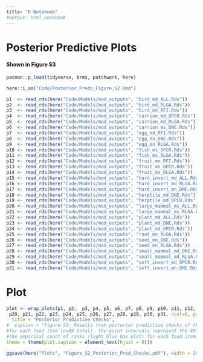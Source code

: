 ```yaml
---
title: "R Notebook"
#output: html_notebook
---
```


# Posterior Predictive Plots

#### Shown in Figure S3

```r
pacman::p_load(tidyverse, brms, patchwork, here)

here::i_am("Code/Posterior_Preds_Figure_S2.Rmd")

```


```r
p1  <- read_rds(here("Code/Models/mod_outputs", "bird_md_ALL.Rds"))           %>% pp_check(type = 'bars',ndraws = 1000, probs = c(0.055, 0.945)) + ylim(0, 90) + ggtitle("Bird All")
p2  <- read_rds(here("Code/Models/mod_outputs", "bird_md_RLGA.Rds"))          %>% pp_check(type = 'bars',ndraws = 1000, probs = c(0.055, 0.945)) + ylim(0, 90) + ggtitle("Bird RLGA")
p3  <- read_rds(here("Code/Models/mod_outputs", "bird_mn_RFI.Rds"))           %>% pp_check(type = 'bars',ndraws = 1000, probs = c(0.055, 0.945)) + ylim(0, 90) + ggtitle("Bird RFI")
p4  <- read_rds(here("Code/Models/mod_outputs", "carrion_md_OPCR.Rds"))       %>% pp_check(type = 'bars',ndraws = 1000, probs = c(0.055, 0.945)) + ylim(0, 90) + ggtitle("Carrion OPCR")
p5  <- read_rds(here("Code/Models/mod_outputs", "carrion_md_RLGA.Rds"))       %>% pp_check(type = 'bars',ndraws = 1000, probs = c(0.055, 0.945)) + ylim(0, 90) + ggtitle("Carrion RLGA")
p6  <- read_rds(here("Code/Models/mod_outputs", "carrion_ms_DNE.Rds"))        %>% pp_check(type = 'bars',ndraws = 1000, probs = c(0.055, 0.945)) + ylim(0, 90) + ggtitle("Carrion DNE")
p7  <- read_rds(here("Code/Models/mod_outputs", "egg_md_RFI.Rds"))            %>% pp_check(type = 'bars',ndraws = 1000, probs = c(0.055, 0.945)) + ylim(0, 90) + ggtitle("Egg RFI")
p8  <- read_rds(here("Code/Models/mod_outputs", "egg_mn_DNE.Rds"))            %>% pp_check(type = 'bars',ndraws = 1000, probs = c(0.055, 0.945)) + ylim(0, 90) + ggtitle("Egg DNE")
p9  <- read_rds(here("Code/Models/mod_outputs", "egg_mn_RLGA.Rds"))           %>% pp_check(type = 'bars',ndraws = 1000, probs = c(0.055, 0.945)) + ylim(0, 90) + ggtitle("Egg RLGA")
p10 <- read_rds(here("Code/Models/mod_outputs", "fish_ms_OPCR.Rds"))          %>% pp_check(type = 'bars',ndraws = 1000, probs = c(0.055, 0.945)) + ylim(0, 90) + ggtitle("Fish OPCR")
p11 <- read_rds(here("Code/Models/mod_outputs", "fish_ms_RLGA.Rds"))          %>% pp_check(type = 'bars',ndraws = 1000, probs = c(0.055, 0.945)) + ylim(0, 90) + ggtitle("Fish RLGA")
p12 <- read_rds(here("Code/Models/mod_outputs", "fruit_mn_RFI.Rds"))          %>% pp_check(type = 'bars',ndraws = 1000, probs = c(0.055, 0.945)) + ylim(0, 90) + ggtitle("Fruit RFI")
p13 <- read_rds(here("Code/Models/mod_outputs", "fruit_ms_OPCR.Rds"))         %>% pp_check(type = 'bars',ndraws = 1000, probs = c(0.055, 0.945)) + ylim(0, 90) + ggtitle("Fruit OPCR")
p14 <- read_rds(here("Code/Models/mod_outputs", "fruit_ms_RLGA.Rds"))         %>% pp_check(type = 'bars',ndraws = 1000, probs = c(0.055, 0.945)) + ylim(0, 90) + ggtitle("Fruit RLGA")
p15 <- read_rds(here("Code/Models/mod_outputs", "hard_invert_md_ALL.Rds"))    %>% pp_check(type = 'bars',ndraws = 1000, probs = c(0.055, 0.945)) + ylim(0, 90) + ggtitle("Hard Invert. All")
p16 <- read_rds(here("Code/Models/mod_outputs", "hard_invert_md_RLGA.Rds"))   %>% pp_check(type = 'bars',ndraws = 1000, probs = c(0.055, 0.945)) + ylim(0, 90) + ggtitle("Hard Invert. RLGA")
p17 <- read_rds(here("Code/Models/mod_outputs", "hard_invert_mn_DNE.Rds"))    %>% pp_check(type = 'bars',ndraws = 1000, probs = c(0.055, 0.945)) + ylim(0, 90) + ggtitle("Hard Invert. DNE")
p18 <- read_rds(here("Code/Models/mod_outputs", "herptile_md_DNE.Rds"))       %>% pp_check(type = 'bars',ndraws = 1000, probs = c(0.055, 0.945)) + ylim(0, 90) + ggtitle("Herptile DNE")
p19 <- read_rds(here("Code/Models/mod_outputs", "herptile_md_OPCR.Rds"))      %>% pp_check(type = 'bars',ndraws = 1000, probs = c(0.055, 0.945)) + ylim(0, 90) + ggtitle("Herptile OPCR")
p20 <- read_rds(here("Code/Models/mod_outputs", "large_mammal_ms_ALL.Rds"))   %>% pp_check(type = 'bars',ndraws = 1000, probs = c(0.055, 0.945)) + ylim(0, 90) + ggtitle("Large Mammal All")
p21 <- read_rds(here("Code/Models/mod_outputs", "large_mammal_ms_RLGA.Rds"))  %>% pp_check(type = 'bars',ndraws = 1000, probs = c(0.055, 0.945)) + ylim(0, 90) + ggtitle("Large Mammal RLGA")
p22 <- read_rds(here("Code/Models/mod_outputs", "plant_md_ALL.Rds"))          %>% pp_check(type = 'bars',ndraws = 1000, probs = c(0.055, 0.945)) + ylim(0, 90) + ggtitle("Plant All")
p23 <- read_rds(here("Code/Models/mod_outputs", "plant_md_DNE.Rds"))          %>% pp_check(type = 'bars',ndraws = 1000, probs = c(0.055, 0.945)) + ylim(0, 90) + ggtitle("Plant DNE")
p24 <- read_rds(here("Code/Models/mod_outputs", "plant_md_OPCR.Rds"))         %>% pp_check(type = 'bars',ndraws = 1000, probs = c(0.055, 0.945)) + ylim(0, 90) + ggtitle("Plant OPCR")
p25 <- read_rds(here("Code/Models/mod_outputs", "root_mn_RLGA.Rds"))          %>% pp_check(type = 'bars',ndraws = 1000, probs = c(0.055, 0.945)) + ylim(0, 90) + ggtitle("Root RLGA")
p26 <- read_rds(here("Code/Models/mod_outputs", "seed_mn_DNE.Rds"))           %>% pp_check(type = 'bars',ndraws = 1000, probs = c(0.055, 0.945)) + ylim(0, 90) + ggtitle("Seed DNE")
p27 <- read_rds(here("Code/Models/mod_outputs", "seed_mn_RLGA.Rds"))          %>% pp_check(type = 'bars',ndraws = 1000, probs = c(0.055, 0.945)) + ylim(0, 90) + ggtitle("Seed RLGA")
p28 <- read_rds(here("Code/Models/mod_outputs", "small_mammal_md_DNE.Rds"))   %>% pp_check(type = 'bars',ndraws = 1000, probs = c(0.055, 0.945)) + ylim(0, 90) + ggtitle("Small Mammal DNE")
p29 <- read_rds(here("Code/Models/mod_outputs", "small_mammal_md_RLGA.Rds"))  %>% pp_check(type = 'bars',ndraws = 1000, probs = c(0.055, 0.945)) + ylim(0, 90) + ggtitle("Small Mammal RLGA")
p30 <- read_rds(here("Code/Models/mod_outputs", "soft_invert_md_OPCR.Rds"))   %>% pp_check(type = 'bars',ndraws = 1000, probs = c(0.055, 0.945)) + ylim(0, 90) + ggtitle("Soft Invert. OPCR")
p31 <- read_rds(here("Code/Models/mod_outputs", "soft_invert_mn_DNE.Rds"))    %>% pp_check(type = 'bars',ndraws = 1000, probs = c(0.055, 0.945)) + ylim(0, 90) + ggtitle("Soft Invert. DNE")
```

# Plot  
```r
plot <- wrap_plots(p1, p2,  p3, p4, p5, p6, p7, p8, p9, p10, p11, p12, p13, p14, p15, p16, p17, p18, p19,
 p20, p21, p22, p23, p24, p25, p26, p27, p28, p29, p30, p31, ncol=6, guides = "collect") + plot_annotation(
  title = "Posterior Predictive Checks",
#  caption = "Figure S3: Results from posterior predictive checks of the models with model weights >0 #for each food item. The box plots represent the empirical count of each ranking\n
#for each food item (n=89 total). The point intervals represent the 89% probability intervals of the #prior distributions. The mean values of the point intervals (dark blue) match\n 
#the empirical count of ranks (light blue box plot) for each food item, with limited uncertainty, #indicating a good model fit to the data.",
theme = theme(plot.caption = element_text(hjust = 0)))

ggsave(here("Plots", "Figure_S2_Posterior_Pred_Checks.pdf"), width = 20, height = 15, limitsize = FALSE)
```

